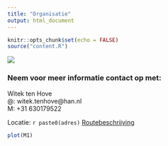 ```yaml
---
title: "Organisatie"
output: html_document
---
```

<script src="//maps.googleapis.com/maps/api/js?key=AIzaSyAfbzoFaFxwmdLDpzlwjku5kCcSgPLb33I" async="" defer="defer" type="text/javascript"></script>

```r
knitr::opts_chunk$set(echo = FALSE)
source("content.R")
```
![](images/hogeschool-arnhem-en-nijmegen.jpg)<br>

### Neem voor meer informatie contact op met:
Witek ten Hove<br>
@: witek.tenhove@han.nl<br>
M: +31 630179522<br>

Locatie: `r paste0(adres)`
<a href='https://goo.gl/maps/1dgHpkwo1M92'>Routebeschrijving</a>

```r
plot(M1)
```